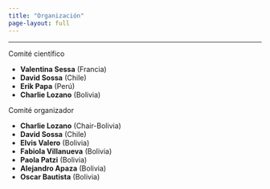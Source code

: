 ```yaml
---
title: "Organización"
page-layout: full
---
```


---
::::: {.home}
:::: {.grid .course-details}

::: {.g-col-12 .g-col-sm-12 .g-col-md-6}
<a class="btn btn-danger btn-sm">Comité científico</a>

- **Valentina Sessa** (Francia)
- **David Sossa** (Chile)
- **Erik Papa** (Perú)
- **Charlie Lozano** (Bolivia)

:::

::: {.g-col-12 .g-col-sm-12 .g-col-md-6}
<a class="btn btn-danger btn-sm">Comité organizador</a>

- **Charlie Lozano** (Chair-Bolivia)
- **David Sossa** (Chile)
- **Elvis Valero** (Bolivia)
- **Fabiola Villanueva** (Bolivia)
- **Paola Patzi** (Bolivia)
- **Alejandro Apaza** (Bolivia)
- **Oscar Bautista** (Bolivia)

:::

::::

:::::


